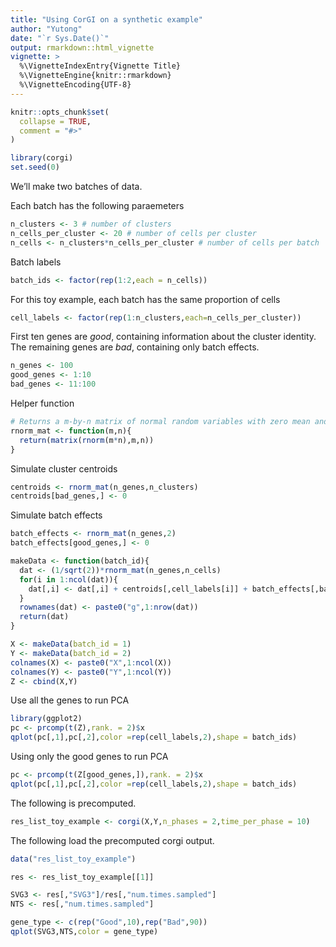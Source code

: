 ```yaml
---
title: "Using CorGI on a synthetic example"
author: "Yutong"
date: "`r Sys.Date()`"
output: rmarkdown::html_vignette
vignette: >
  %\VignetteIndexEntry{Vignette Title}
  %\VignetteEngine{knitr::rmarkdown}
  %\VignetteEncoding{UTF-8}
---
```


```r
knitr::opts_chunk$set(
  collapse = TRUE,
  comment = "#>"
)
```


```r
library(corgi)
set.seed(0)
```

We'll make two batches of data.

Each batch has the following paraemeters
```r
n_clusters <- 3 # number of clusters
n_cells_per_cluster <- 20 # number of cells per cluster
n_cells <- n_clusters*n_cells_per_cluster # number of cells per batch
```

Batch labels
```r
batch_ids <- factor(rep(1:2,each = n_cells))
```

For this toy example, each batch has the same proportion of cells
```r
cell_labels <- factor(rep(1:n_clusters,each=n_cells_per_cluster))
```


First ten genes are _good_, containing information about the cluster identity.
The remaining genes are _bad_, containing only batch effects.
```r
n_genes <- 100
good_genes <- 1:10
bad_genes <- 11:100
```

Helper function
```r
# Returns a m-by-n matrix of normal random variables with zero mean and unit variance
rnorm_mat <- function(m,n){
  return(matrix(rnorm(m*n),m,n))
}
```

Simulate cluster centroids
```r
centroids <- rnorm_mat(n_genes,n_clusters)
centroids[bad_genes,] <- 0
```

Simulate batch effects
```r
batch_effects <- rnorm_mat(n_genes,2)
batch_effects[good_genes,] <- 0

```


```r
makeData <- function(batch_id){
  dat <- (1/sqrt(2))*rnorm_mat(n_genes,n_cells)
  for(i in 1:ncol(dat)){
    dat[,i] <- dat[,i] + centroids[,cell_labels[i]] + batch_effects[,batch_id]
  }
  rownames(dat) <- paste0("g",1:nrow(dat))
  return(dat)
}

X <- makeData(batch_id = 1)
Y <- makeData(batch_id = 2)
colnames(X) <- paste0("X",1:ncol(X))
colnames(Y) <- paste0("Y",1:ncol(Y))
Z <- cbind(X,Y)

```

Use all the genes to run PCA
```r
library(ggplot2)
pc <- prcomp(t(Z),rank. = 2)$x
qplot(pc[,1],pc[,2],color =rep(cell_labels,2),shape = batch_ids)
```

Using only the good genes to run PCA

```r
pc <- prcomp(t(Z[good_genes,]),rank. = 2)$x
qplot(pc[,1],pc[,2],color =rep(cell_labels,2),shape = batch_ids)

```

The following is precomputed. 
```r
res_list_toy_example <- corgi(X,Y,n_phases = 2,time_per_phase = 10)
```

The following load the precomputed corgi output.
```r
data("res_list_toy_example")
```


```r
res <- res_list_toy_example[[1]]

SVG3 <- res[,"SVG3"]/res[,"num.times.sampled"]
NTS <- res[,"num.times.sampled"]

gene_type <- c(rep("Good",10),rep("Bad",90))
qplot(SVG3,NTS,color = gene_type)

```

